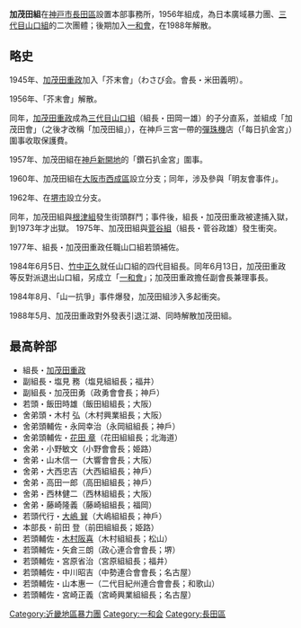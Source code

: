 '''加茂田組'''在[[神戸市|神戸市]][[長田區|長田區]]設置本部事務所，1956年組成，為日本廣域暴力團、[[三代目山口組|三代目山口組]]的二次團體；後期加入[[一和會|一和會]]，在1988年解散。

==略史==
1945年、[[加茂田重政|加茂田重政]]加入「芥末會」（わさび会。會長・米田義明）。

1956年、「芥末會」解散。

同年，[[加茂田重政|加茂田重政]]成為[[三代目山口組|三代目山口組]]（組長・田岡一雄）的子分直系，並組成「加茂田會」（之後才改稱「加茂田組」），在神戶三宮一帶的[[彈珠機|彈珠機]]店（「每日扒金宮」）圍事收取保護費。

1957年、加茂田組在[[神戶|神戶]][[新開地|新開地]]的「鑽石扒金宮」圍事。

1960年、加茂田組在[[大阪市|大阪市]][[西成區|西成區]]設立分支；同年，涉及參與「明友會事件」。

1962年、在[[堺市|堺市]]設立分支。

同年，加茂田組與[[根津組|根津組]]發生街頭群鬥；事件後，組長・加茂田重政被逮捕入獄，到1973年才出獄。
1975年、加茂田組與[[菅谷組|菅谷組]]（組長・菅谷政雄）發生衝突。

1977年、組長・加茂田重政任職山口組若頭補佐。

1984年6月5日、[[竹中正久|竹中正久]]就任山口組的四代目組長。同年6月13日，加茂田重政等反對派退出山口組，另成立「[[一和會|一和會]]」；加茂田重政擔任副會長兼理事長。

1984年8月、「山一抗爭」事件爆發，加茂田組涉入多起衝突。

1988年5月、加茂田重政對外發表引退江湖、同時解散加茂田組。

==最高幹部==

*組長・[[加茂田重政|加茂田重政]] 
*副組長・塩見 務（塩見組組長；福井）
*副組長・加茂田勇（政勇會會長；神戶）
*若頭・飯田時雄（飯田組組長；大阪）
*舍弟頭・木村 弘（木村興業組長；大阪） 
*舍弟頭輔佐・永岡幸治（永岡組組長；神戶） 
*舍弟頭輔佐・[[花田_章|花田 章]]（花田組組長；北海道） 
*舍弟・小野敏文（小野會會長；姫路） 
*舍弟・山木信一（大響會會長；大阪） 
*舍弟・大西忠吉（大西組組長；神戶） 
*舍弟・高田一郎（高田組組長；神戶） 
*舍弟・西林健二（西林組組長；大阪） 
*舍弟・藤崎隆義（藤崎組組長；福岡） 
*若頭代行・[[大嶋_巽|大嶋 巽]]（大嶋組組長；神戶） 
*本部長・前田 登（前田組組長；姫路） 
*若頭輔佐・[[木村阪喜|木村阪喜]]（木村組組長；松山） 
*若頭輔佐・矢倉三朗（政心連合會會長；堺） 
*若頭輔佐・宮原省治（宮原組組長；福井） 
*若頭輔佐・中川昭吉（中勢連合會會長；名古屋） 
*若頭輔佐・山本惠一（二代目紀州連合會會長；和歌山） 
*若頭輔佐・宮崎正義（宮崎興業組組長；名古屋） 

{{DEFAULTSORT:Ka Moda-gumi}}
[[Category:近畿地區暴力團|Category:近畿地區暴力團]]
[[Category:一和会|Category:一和会]]
[[Category:長田區|Category:長田區]]



{{Japan-org-stub}}